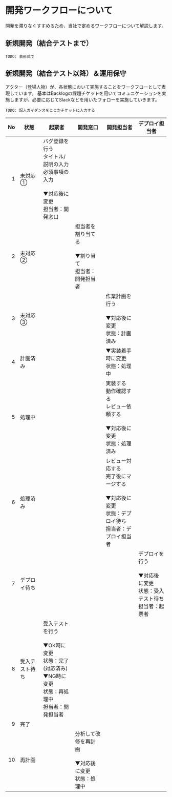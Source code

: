 # 開発ワークフローについて

開発を滞りなくすすめるため、当社で定めるワークフローについて解説します。

## 新規開発（結合テストまで）

`TODO: 表形式で`




## 新規開発（結合テスト以降）＆運用保守

アクター（登場人物）が、各状態において実施することをワークフローとして表現しています。
基本はBacklogの課題チケットを用いてコミュニケーションを実施しますが、必要に応じてSlackなどを用いたフォローを実施していきます。

`TODO: 記入ガイダンスをここかチケットに入力する`

| No | 状態         |  起票者         | 開発窓口         | 開発担当者        | デプロイ担当者   |
|--:|--|--|--|--|--|
| 1 | 未対応①     | バグ登録を行う<br/>タイトル/説明の入力<br/>必須事項の入力<br/><br/>▼対応後に変更<br/>担当者：開発窓口 |                  |                  |                 |
| 2 | 未対応②     |                | 担当者を割り当てる<br/><br/>▼割り当て<br/>担当者：開発担当者 |                  |                  |
| 3 | 未対応③     |                 |                  | 作業計画を行う<br/><br/>▼対応後に変更<br/>状態：計画済み|                 |
| 4 | 計画済み     |                |                  | ▼実装着手時に変更<br/>状態：処理中 |                 |
| 5 | 処理中       |                |                  | 実装する<br/>動作確認する<br/>レビュー依頼する<br/><br/>▼対応後に変更<br/>状態：処理済み |                 |
| 6 | 処理済み     |                |                  | レビュー対応する<br/>完了後にマージする<br/><br/>▼対応後に変更<br/>状態：デプロイ待ち<br/>担当者：デプロイ担当者 |                 |
| 7 | デプロイ待ち |                |                  |                 | デプロイを行う<br/><br/>▼対応後に変更<br/>状態：受入テスト待ち<br/>担当者：起票者 |
| 8 | 受入テスト待ち | 受入テストを行う<br/><br/>▼OK時に変更<br/>状態：完了(対応済み)<br/>▼NG時に変更<br/>状態：再処理中<br/>担当者：開発担当者 |               |                  |                 |
| 9 | 完了         |                |                  |                  |                 |
| 10 | 再計画       |                | 分析して改修を再計画<br/><br/>▼対応後に変更<br/>状態：処理中 |                  |                 |

